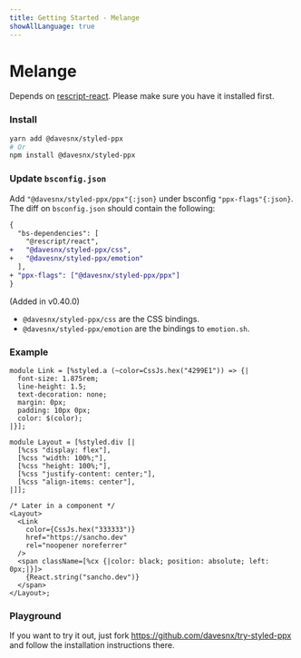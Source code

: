 ```yaml
---
title: Getting Started - Melange
showAllLanguage: true
---
```



# Melange

Depends on [rescript-react](https://github.com/rescript-lang/rescript-react). Please make sure you have it installed first.

### Install

```bash
yarn add @davesnx/styled-ppx
# Or
npm install @davesnx/styled-ppx
```

### Update `bsconfig.json`

Add `"@davesnx/styled-ppx/ppx"{:json}` under bsconfig `"ppx-flags"{:json}`.
The diff on `bsconfig.json` should contain the following:

```diff
{
  "bs-dependencies": [
    "@rescript/react",
+   "@davesnx/styled-ppx/css",
+   "@davesnx/styled-ppx/emotion"
  ],
+ "ppx-flags": ["@davesnx/styled-ppx/ppx"]
}
```

(Added in v0.40.0)
- `@davesnx/styled-ppx/css` are the CSS bindings.
- `@davesnx/styled-ppx/emotion` are the bindings to `emotion.sh`.

### Example

```reason
module Link = [%styled.a (~color=CssJs.hex("4299E1")) => {|
  font-size: 1.875rem;
  line-height: 1.5;
  text-decoration: none;
  margin: 0px;
  padding: 10px 0px;
  color: $(color);
|}];

module Layout = [%styled.div [|
  [%css "display: flex"],
  [%css "width: 100%;"],
  [%css "height: 100%;"],
  [%css "justify-content: center;"],
  [%css "align-items: center"],
|]];

/* Later in a component */
<Layout>
  <Link
    color={CssJs.hex("333333")}
    href="https://sancho.dev"
    rel="noopener noreferrer"
  />
  <span className=[%cx {|color: black; position: absolute; left: 0px;|}]>
    {React.string("sancho.dev")}
  </span>
</Layout>;
```

### Playground
If you want to try it out, just fork https://github.com/davesnx/try-styled-ppx and follow the installation instructions there.